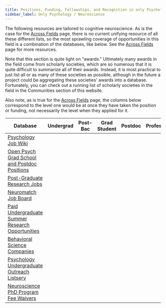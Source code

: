 ```yaml
---
title: Positions, Funding, Fellowships, and Recognition in only Psychology / Neuroscience
sidebar_label: Only Psychology / Neuroscience
---
```



The following resources are tailored to cognitive neuroscience. As is the case for the [Across Fields](/opportunities/positions-funding-fellowships-recognition/across-fields) page, there is no current unifying resource of all these different lists, so the most sprawling coverage of opportunities in this field is a combination of the databases, like below. See the [Across Fields](/opportunities/positions-funding-fellowships-recognition/across-fields) page for more resources.

Note that this section is quite light on "awards." Ultimately many awards in the field come from scholarly societies, which are so numerous that it is quite difficult to summarize all of their awards. Instead, it is most practical to just list all or as many of these societies as possible, although in the future a project could be aggregating these societies' awards into a database. Fortunately, you can check out a running list of scholarly societies in the field in the Communities section of this website.

Also note, as is true for the [Across Fields](/opportunities/positions-funding-fellowships-recognition/across-fields) page, the columns below correspond to the level one would be at once they have taken the position or funding, not necessarily the level when they applied for it.

| Database                                                                                                                                          | Undergrad<HeaderSpace size="70px"/> | Post-Bac<HeaderSpace size="70px"/> | Grad Student<HeaderSpace size="70px"/> | Postdoc<HeaderSpace size="70px"/> | Professor<HeaderSpace size="70px"/> | Industry<HeaderSpace size="70px"/> |
|---------------------------------------------------------------------------------------------------------------------------------------------------|-------------------------------------|------------------------------------|----------------------------------------|-----------------------------------|-------------------------------------|------------------------------------|
| [Psychology Job Wiki](https://psychjobsearch.wikidot.com)                                                                                         |                                     | <ColorGenerator color="#25c2a0"/>  |                                        | <ColorGenerator color="#25c2a0"/> | <ColorGenerator color="#25c2a0"/>   |                                    |
| [Open Psych Grad School and Postdoc Positions](https://psychgradsearch.wikidot.com)                                                               |                                     | <ColorGenerator color="#25c2a0"/>  |   <ColorGenerator color="#25c2a0"/>    |                                   |                                     |                                    |
| [Post-Graduate Research Jobs](https://undergrad.psychology.fas.harvard.edu/post-graduate-research-jobs)                                           |                                     | <ColorGenerator color="#25c2a0"/>  |                                        |                                   |                                     |                                    |
| [Neuromatch Job Board](https://docs.google.com/document/d/18uf732h-1XrwN9oaOZFJhHYRPOeiZrOki0Hn6Tr9cFg/edit)                                      |                                     | <ColorGenerator color="#25c2a0"/>  |   <ColorGenerator color="#25c2a0"/>    | <ColorGenerator color="#25c2a0"/> | <ColorGenerator color="#25c2a0"/>   | <ColorGenerator color="#25c2a0"/>  |
| [Paid Undergraduate Summer Research Opportunities](https://docs.google.com/document/d/1nIS2nrmnXx4tQcjaa20_Ra8qHP6aeIUSvTZtaURF3JQ/edit)          | <ColorGenerator color="#25c2a0"/>   |                                    |                                        |                                   |                                     |                                    |
| [Behavioral Science Companies](https://docs.google.com/spreadsheets/d/1Vtq-3NAqGrIJA155ATXrnogr0q3Q-TFYd8IdqnpxJxQ/edit#gid=182512263)            |                                     |                                    |                                        |                                   |                                     | <ColorGenerator color="#25c2a0"/>  |
| [Psychology Undergraduate Outreach Listserv](https://docs.google.com/forms/d/e/1FAIpQLSdJ1bFd4Os2RaGeqoiF8YBrN3W59trA4azstfcCTzFODfIAAQ/viewform) | <ColorGenerator color="#25c2a0"/>   | <ColorGenerator color="#25c2a0"/>  |                                        |                                   |                                     |                                    |
| [Neuroscience PhD Program Fee Waivers](https://docs.google.com/spreadsheets/d/10R0epmS9wthYqchUg_DhQN4NAkNxAkyuVA9NgZG2sWA/edit#gid=0)            |                                     |                                    |   <ColorGenerator color="#25c2a0"/>    |                                   |                                     |                                    |
